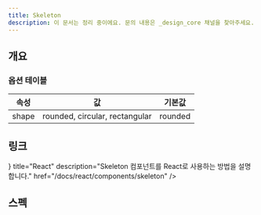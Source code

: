 ```yaml
---
title: Skeleton
description: 이 문서는 정리 중이에요. 문의 내용은 _design_core 채널을 찾아주세요.
---
```


## 개요

### 옵션 테이블

| 속성  | 값                             | 기본값  |
| ----- | ------------------------------ | ------- |
| shape | rounded, circular, rectangular | rounded |

## 링크

<Cards>
  <Card
    icon={<AtomIcon />}
    title="React"
    description="Skeleton 컴포넌트를 React로 사용하는 방법을 설명합니다."
    href="/docs/react/components/skeleton"
  />
</Cards>

## 스펙

<ComponentSpecBlock id="skeleton" />
